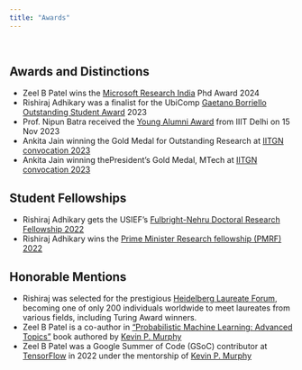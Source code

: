 ```yaml
---
title: "Awards"
---
```


<br>

## Awards and Distinctions

- Zeel B Patel wins the <a href="https://www.microsoft.com/en-us/research/lab/microsoft-research-india/">Microsoft Research India</a> Phd Award 2024
- Rishiraj Adhikary was a finalist for the UbiComp [Gaetano Borriello Outstanding Student Award](https://ubicomp.org/sc/awards.html) 2023
- Prof. Nipun Batra received the <a href="https://x.com/nipun_batra/status/1702672278436135241">Young Alumni Award<a> from IIIT Delhi on 15 Nov 2023
- Ankita Jain winning the Gold Medal for Outstanding Research at <a href="https://iitgn.ac.in/convocation/archives/2023/">IITGN convocation 2023</a>
- Ankita Jain winning thePresident’s Gold Medal, MTech at <a href="https://iitgn.ac.in/convocation/archives/2023/">IITGN convocation 2023</a>

## Student Fellowships

- Rishiraj Adhikary gets the USIEF's <a href="https://www.usief.org.in/Fulbright-Nehru-Doctoral-Research-Fellowships.aspx">Fulbright-Nehru Doctoral Research Fellowship 2022</a>
- Rishiraj Adhikary wins the <a href="https://www.pmrf.in/">Prime Minister Research fellowship (PMRF) 2022</a>

## Honorable Mentions

- Rishiraj was selected for the prestigious <a href="https://www.heidelberg-laureate-forum.org/forum/11th-hlf-2024.html">Heidelberg Laureate Forum</a>, becoming one of only 200 individuals worldwide to meet laureates from various fields, including Turing Award winners.
- Zeel B Patel is a co-author in <a href="https://probml.github.io/pml-book/book2.html">"Probabilistic Machine Learning: Advanced Topics"</a> book authored by <a href="https://www.cs.ubc.ca/~murphyk/">Kevin P. Murphy</a>
- Zeel B Patel was a Google Summer of Code (GSoC) contributor at <a href="https://www.tensorflow.org/">TensorFlow</a> in 2022 under the mentorship of <a href="https://www.cs.ubc.ca/~murphyk/">Kevin P. Murphy</a>